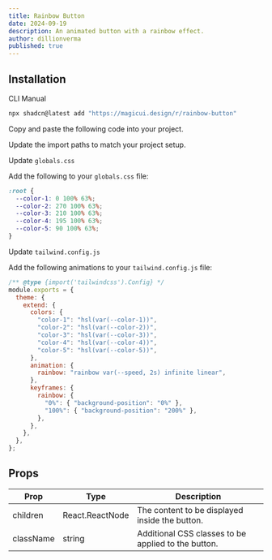 ```yaml
---
title: Rainbow Button
date: 2024-09-19
description: An animated button with a rainbow effect.
author: dillionverma
published: true
---
```


<ComponentPreview name="rainbow-button-demo" />

## Installation

<Tabs defaultValue="cli">

<TabsList>
  <TabsTrigger value="cli">CLI</TabsTrigger>
  <TabsTrigger value="manual">Manual</TabsTrigger>
</TabsList>
<TabsContent value="cli">

```bash
npx shadcn@latest add "https://magicui.design/r/rainbow-button"
```

</TabsContent>

<TabsContent value="manual">

<Steps>

<Step>Copy and paste the following code into your project.</Step>

<ComponentSource name="rainbow-button" />

<Step>Update the import paths to match your project setup.</Step>

<Step>Update `globals.css`</Step>

Add the following to your `globals.css` file:

```css
:root {
  --color-1: 0 100% 63%;
  --color-2: 270 100% 63%;
  --color-3: 210 100% 63%;
  --color-4: 195 100% 63%;
  --color-5: 90 100% 63%;
}
```

<Step>Update `tailwind.config.js`</Step>

Add the following animations to your `tailwind.config.js` file:

```js title="tailwind.config.js" {5-20}
/** @type {import('tailwindcss').Config} */
module.exports = {
  theme: {
    extend: {
      colors: {
        "color-1": "hsl(var(--color-1))",
        "color-2": "hsl(var(--color-2))",
        "color-3": "hsl(var(--color-3))",
        "color-4": "hsl(var(--color-4))",
        "color-5": "hsl(var(--color-5))",
      },
      animation: {
        rainbow: "rainbow var(--speed, 2s) infinite linear",
      },
      keyframes: {
        rainbow: {
          "0%": { "background-position": "0%" },
          "100%": { "background-position": "200%" },
        },
      },
    },
  },
};
```

</Steps>

</TabsContent>

</Tabs>

## Props

| Prop      | Type            | Description                                         |
| --------- | --------------- | --------------------------------------------------- |
| children  | React.ReactNode | The content to be displayed inside the button.      |
| className | string          | Additional CSS classes to be applied to the button. |
